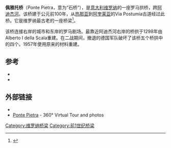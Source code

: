 {{Infobox Bridge
|bridge_name   = 佩雅托桥
|image         = Ponte Pietra a Verona.jpg
|caption       = 
|official_name = 
|carries       = 
|crosses       = [[阿迪杰河|阿迪杰河]]
|locale        = [[意大利|意大利]][[维罗纳|维罗纳]]
|maint         = 
|id            = 
|designer      =
|design        = 拱桥 
|spans         = 5 
|pierswater    = 
|mainspan      = 
|length        = 120 m
|width         = 
|height        = 
|load          = 
|clearance     = 
|below         = 
|traffic       = 
|begin         = 
|complete      = 100 BC<br>1957
|open          = 
|heritage      =
|collapsed     =
|preceded      =
|followed      =
|closed        = 1945年4月
|toll          = 
|map_cue       = 
|map_image     = 
|map_text      = 
|map_width     = 
|coordinates   = 
|map_type = Italy
|lat        = 45.4477
|long       = 10.9999
}}
'''佩雅托桥'''（Ponte Pietra，意为“石桥”），是[[意大利|意大利]][[维罗纳|维罗纳]]的一座罗马拱桥，跨[[阿迪杰河|阿迪杰河]]。该桥建于公元前100年，从[[热那亚|热那亚]]到[[阿奎莱亚|阿奎莱亚]]的Via Postumia古道经过此桥。它是维罗纳最古老的一座桥梁<ref>{{cite book | url=http://books.google.com/books?id=f4t4nafwuNsC&lpg=PP1&pg=PA266#v=onepage&q&f=false | title=Time Out Venice: Verona, Treviso, and the Veneto | publisher=Time Out Guides | author=Editors of Time Out | year=2013 | pages=266}}</ref>。

该桥连接右岸的城市和东岸的罗马剧场。最靠近阿迪杰河右岸的桥拱于1298年由Alberto I della Scala重建。在二战期间，撤退的德国军队破坏了该桥五个桥拱中的四个。1957年使用原来的材料重建。

== 参考 ==
{{Reflist}}
* {{Citation
 | last = Galliazzo
 | first = Vittorio
 | title = I ponti romani. Catalogo generale
 | volume = Vol. 2
 | year = 1994
 | publisher = Edizioni Canova
 | location = Treviso
 | isbn = 88-85066-66-6
 | pages = 223–226 (No. 456)}}
* {{Citation
 | last = O’Connor
 | first = Colin 
 | title = Roman Bridges
 | publisher = Cambridge University Press
 | year = 1993
 | pages = 93f. (I169)
 | isbn = 0-521-39326-4}}

== 外部链接 ==
{{Commons-inline}}
* {{Structurae|id=s0000665|title=Ponte Pietra}}
* [http://www.verona.com/en/Guida-Verona/Ponte-Pietra/ Ponte Pietra] {{Wayback|url=http://www.verona.com/en/Guida-Verona/Ponte-Pietra/ |date=20120218073446 }} - 360° Virtual Tour and photos
[[Category:维罗纳桥梁|Category:维罗纳桥梁]]
[[Category:前1世纪桥梁|Category:前1世纪桥梁]]